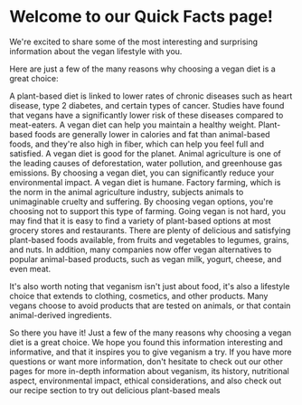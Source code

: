 # Welcome to our Quick Facts page! 

We're excited to share some of the most interesting and surprising information about the vegan lifestyle with you.

Here are just a few of the many reasons why choosing a vegan diet is a great choice:

A plant-based diet is linked to lower rates of chronic diseases such as heart disease, type 2 diabetes, and certain types of cancer. Studies have found that vegans have a significantly lower risk of these diseases compared to meat-eaters.
A vegan diet can help you maintain a healthy weight. Plant-based foods are generally lower in calories and fat than animal-based foods, and they're also high in fiber, which can help you feel full and satisfied.
A vegan diet is good for the planet. Animal agriculture is one of the leading causes of deforestation, water pollution, and greenhouse gas emissions. By choosing a vegan diet, you can significantly reduce your environmental impact.
A vegan diet is humane. Factory farming, which is the norm in the animal agriculture industry, subjects animals to unimaginable cruelty and suffering. By choosing vegan options, you're choosing not to support this type of farming.
Going vegan is not hard, you may find that it is easy to find a variety of plant-based options at most grocery stores and restaurants. There are plenty of delicious and satisfying plant-based foods available, from fruits and vegetables to legumes, grains, and nuts. In addition, many companies now offer vegan alternatives to popular animal-based products, such as vegan milk, yogurt, cheese, and even meat.

It's also worth noting that veganism isn't just about food, it's also a lifestyle choice that extends to clothing, cosmetics, and other products. Many vegans choose to avoid products that are tested on animals, or that contain animal-derived ingredients.

So there you have it! Just a few of the many reasons why choosing a vegan diet is a great choice. We hope you found this information interesting and informative, and that it inspires you to give veganism a try. If you have more questions or want more information, don't hesitate to check out our other pages for more in-depth information about veganism, its history, nutritional aspect, environmental impact, ethical considerations, and also check out our recipe section to try out delicious plant-based meals